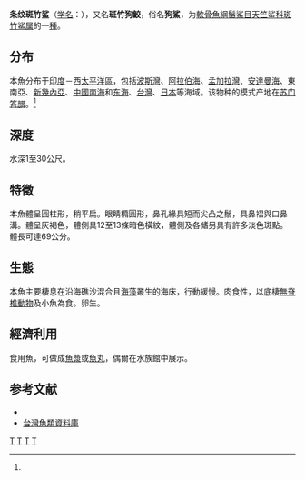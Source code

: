 {{Speciesbox 
| taxon = Chiloscyllium plagiosum
| status = NT
| status_system = iucn3.1
| image = Chiloscyllium plagiosum2.jpg
| binomial_authority = Bennett, 1830<ref name='id5098'>{{cite web| url =http://www.bioinfo.cn/db05/BjdwSpecies.php?action=view&id=5098| title =条纹斑竹鲨| work =中国动物物种编目数据库| publisher =中国科学院微生物研究所| author =中国科学院动物研究所| accessdate =2009-04-11| deadurl =yes| archiveurl =https://web.archive.org/web/20160305074557/http://www.bioinfo.cn/db05/BjdwSpecies.php?action=view&id=5098| archivedate =2016-03-05}}</ref>
| synonyms = *''Scyllium plagiosum''<br /><small>Anonymous [Bennett], 1830</small>
*''Hemiscyllium plagiosum''<br /><small>Anonymous [Bennett], 1830</small>
*''Chiloscyllium caeruleopunctatum''<br /><small>Pellegrin, 1914</small>
*''Chiloscyllium indicum var. plagiosa''<br /><small>Günther, 1870</small>
*''Chiloscyllium plagiosum var. interruptum''<br /><small>Bleeker, 1852</small>
*''Chiloscyllium indicum var. plagiosum''<br /><small>Ogilby, 1888</small>
*''Chilloscyllium margaritiferum''<br /><small>Bleeker, 1863</small>
*''Chiloscyllium indicum var. magaritifera''<br /><small>Günther, 1870</small>
*''Scyllium ornatum''<br /><small>Gray, 1830</small>
*''Chiloscyllium indicum var. obscura''<br /><small>Günther, 1870</small>
}}

'''条纹斑竹鲨'''（[[学名|学名]]：{{lang|la|''Chiloscyllium plagiosum''}}），又名'''斑竹狗鮫'''，俗名'''狗鯊'''，为[[軟骨魚綱|軟骨魚綱]][[鬚鯊目|鬚鯊目]][[天竺鲨科|天竺鲨科]][[斑竹鲨属|斑竹鲨属]]的一[[種|種]]。

==分布==
本魚分布于[[印度洋|印度]]－西[[太平洋|太平洋]]區，包括[[波斯灣|波斯灣]]、[[阿拉伯海|阿拉伯海]]、[[孟加拉灣|孟加拉灣]]、[[安達曼海|安達曼海]]、東南亞、[[新幾內亞|新幾內亞]]、[[中國|中國]][[南海|南海]]和[[东海|东海]]、[[台灣|台灣]]、[[日本|日本]]等海域。该物种的模式产地在[[苏门答腊|苏门答腊]]。<ref name='id5098'/>

==深度==
水深1至30公尺。

==特徵==
本魚體呈圓柱形，稍平扁。眼睛橢圓形，鼻孔緣具短而尖凸之鬚，具鼻褶與口鼻溝。體呈灰褐色，體側具12至13條暗色橫紋，體側及各鰭另具有許多淡色斑點。體長可達69公分。

==生態==
本魚主要棲息在沿海礁沙混合且[[海藻|海藻]]叢生的海床，行動緩慢。肉食性，以底棲[[無脊椎動物|無脊椎動物]]及小魚為食。卵生。

==經濟利用==
食用魚，可做成[[魚漿|魚漿]]或[[魚丸|魚丸]]，偶爾在水族館中展示。

== 参考文献 ==
{{reflist}}
*{{FishBase_species|genus=Chiloscyllium|species=plagiosum|year=2011|month=12}}
*[http://fishdb.sinica.edu.tw/ 台灣魚類資料庫] {{Wayback|url=http://fishdb.sinica.edu.tw/ |date=20160304193340 }}

{{Commons category|Chiloscyllium plagiosum}}
{{Selachimorpha|O.}}
{{Taxonbar|from=Q28875}}

[[Category:食用鱼|T]]
[[Category:觀賞魚|T]]
[[Category:斑竹鲨属|T]]
[[Category:1830年描述的鱼类|T]]